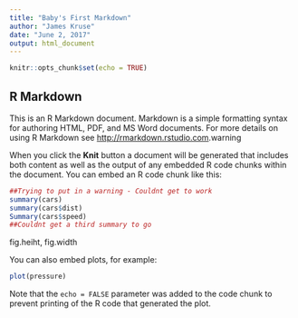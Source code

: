 ---
title: "Baby's First Markdown"
author: "James Kruse"
date: "June 2, 2017"
output: html_document 
---

```{r setup, include=FALSE}
knitr::opts_chunk$set(echo = TRUE)
```

## R Markdown

This is an R Markdown document. Markdown is a simple formatting syntax for authoring HTML, PDF, and MS Word documents. For more details on using R Markdown see <http://rmarkdown.rstudio.com>.warning


When you click the **Knit** button a document will be generated that includes both content as well as the output of any embedded R code chunks within the document. You can embed an R code chunk like this:

```{r cars,warning=TRUE}
##Trying to put in a warning - Couldnt get to work
summary(cars)
summary(cars$dist) 
Summary(cars$speed)
##Couldnt get a third summary to go
```

fig.heiht, fig.width



You can also embed plots, for example:

```{r pressure,warning=TRUE}
plot(pressure)
```

Note that the `echo = FALSE` parameter was added to the code chunk to prevent printing of the R code that generated the plot.
